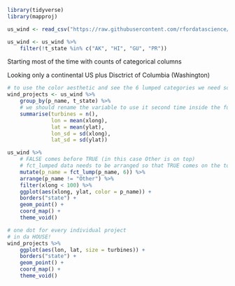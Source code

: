 ```r
library(tidyverse)
library(mapproj)

us_wind <- read_csv("https://raw.githubusercontent.com/rfordatascience/tidytuesday/master/data/2018/2018-11-06/us_wind.csv")

us_wind <- us_wind %>% 
    filter(!t_state %in% c("AK", "HI", "GU", "PR"))
```

Starting most of the time with counts of categorical columns

Looking only a continental US plus Disctrict of Columbia (Washington) 


```r
# to use the color aesthetic and see the 6 lumped categories we need some magic!
wind_projects <- us_wind %>% 
    group_by(p_name, t_state) %>% 
    # we should rename the variable to use it second time inside the function!!!
    summarise(turbines = n(),
              lon = mean(xlong),
              lat = mean(ylat),
              lon_sd = sd(xlong),
              lat_sd = sd(ylat))

us_wind %>% 
    # FALSE comes before TRUE (in this case Other is on top)
    # fct_lumped data needs to be arranged so that TRUE comes on the top of the table
    mutate(p_name = fct_lump(p_name, 6)) %>% 
    arrange(p_name != "Other") %>% 
    filter(xlong < 100) %>% 
    ggplot(aes(xlong, ylat, color = p_name)) +
    borders("state") +
    geom_point() + 
    coord_map() +
    theme_void()
```

```r
# one dot for every individual project
# in da HOUSE!
wind_projects %>% 
    ggplot(aes(lon, lat, size = turbines)) +
    borders("state") +
    geom_point() + 
    coord_map() +
    theme_void()
```

